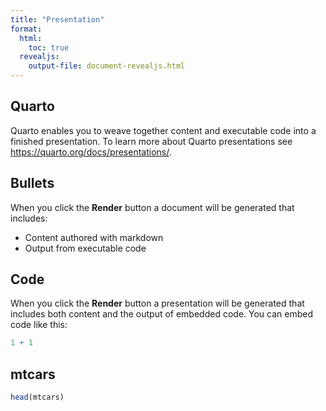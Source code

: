 ```yaml
---
title: "Presentation"
format: 
  html:
    toc: true
  revealjs: 
    output-file: document-revealjs.html
---
```



## Quarto

Quarto enables you to weave together content and executable code into a finished presentation. To learn more about Quarto presentations see <https://quarto.org/docs/presentations/>.

## Bullets

When you click the **Render** button a document will be generated that includes:

-   Content authored with markdown
-   Output from executable code

## Code

When you click the **Render** button a presentation will be generated that includes both content and the output of embedded code. You can embed code like this:

```r
1 + 1
```



## mtcars
```r
head(mtcars)
```


